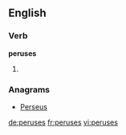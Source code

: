 ==English==

===Verb===
'''peruses'''

# {{third-person singular of|peruse}}

===Anagrams===
* [[Perseus#English|Perseus]]

[[de:peruses]]
[[fr:peruses]]
[[vi:peruses]]